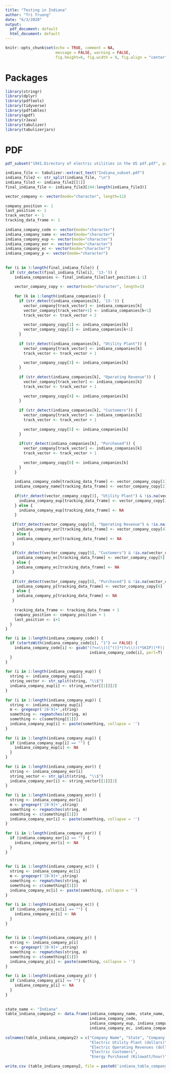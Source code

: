 ```yaml
---  
title: "Testing in Indiana"  
author: "Tri Truong"  
date: "6/3/2020"  
output:   
  pdf_document: default  
  html_document: default  
---  
```

   
```r
knitr::opts_chunk$set(echo = TRUE, comment = NA,   
                      message = FALSE, warning = FALSE,  
                      fig.height=6, fig.width = 9, fig.align = "center")  
```  
   
# Packages  
   
```r
library(stringr)  
library(dplyr)  
library(pdftools)  
library(tidyverse)  
library(pdftables)  
library(qpdf)  
library(rJava)  
library(tabulizer)  
library(tabulizerjars)  
```  
   
# PDF  
   
```r
pdf_subset("1941.Directory of electric utilities in the US pdf.pdf", page= 242:275, output= "Indiana_subset.pdf")  
```  
   
   
```r
indiana_file <- tabulizer::extract_text("Indiana_subset.pdf")  
indiana_file2 <- str_split(indiana_file, "\n")  
indiana_file3 <- indiana_file2[[1]]  
final_indiana_file <- indiana_file3[244:length(indiana_file3)]  
```  
  
   
```r
vector_company <- vector(mode="character", length=11)  
   
company_position <- 1  
last_position <- 1  
track_vector <- 1  
tracking_data_frame <- 1  
   
indiana_company_code <- vector(mode="character")  
indiana_company_name <- vector(mode="character")  
indiana_company_eup <- vector(mode="character")  
indiana_company_eor <- vector(mode="character")  
indiana_company_ec <- vector(mode="character")  
indiana_company_p <- vector(mode="character")  
   
   
for (i in 3:length(final_indiana_file)) {  
  if (str_detect(final_indiana_file[i], '13-')) {  
    indiana_companies <- final_indiana_file[last_position:i-1]  
      
    vector_company_copy <- vector(mode="character", length=1)  
      
    for (k in 1:length(indiana_companies)) {  
      if (str_detect(indiana_companies[k], '13-')) {  
        vector_company[track_vector] <- indiana_companies[k]  
        vector_company[track_vector+1] <- indiana_companies[k+1]  
        track_vector <- track_vector + 2  
          
        vector_company_copy[1] <- indiana_companies[k]  
        vector_company_copy[2] <- indiana_companies[k+1]  
      }  
        
      if (str_detect(indiana_companies[k], "Utility Plant")) {  
        vector_company[track_vector] <- indiana_companies[k]  
        track_vector <- track_vector + 1  
          
        vector_company_copy[3] <- indiana_companies[k]  
      }  
        
      if (str_detect(indiana_companies[k], "Operating Revenue")) {  
        vector_company[track_vector] <- indiana_companies[k]  
        track_vector <- track_vector + 1  
          
        vector_company_copy[4] <- indiana_companies[k]  
      }  
        
      if (str_detect(indiana_companies[k], "Customers")) {  
        vector_company[track_vector] <- indiana_companies[k]  
        track_vector <- track_vector + 1  
          
        vector_company_copy[5] <- indiana_companies[k]  
      }  
        
      if(str_detect(indiana_companies[k], "Purchased")) {  
        vector_company[track_vector] <- indiana_companies[k]  
        track_vector <- track_vector + 1  
          
        vector_company_copy[6] <- indiana_companies[k]  
      }  
    }  
     
    indiana_company_code[tracking_data_frame] <- vector_company_copy[1]  
    indiana_company_name[tracking_data_frame] <- vector_company_copy[2]  
      
    if(str_detect(vector_company_copy[3], "Utility Plant") & !is.na(vector_company_copy[3])) {  
      indiana_company_eup[tracking_data_frame] <- vector_company_copy[3]  
    } else {  
      indiana_company_eup[tracking_data_frame] <- NA  
    }  
      
   if(str_detect(vector_company_copy[4], "Operating Revenue") & !is.na(vector_company_copy[4])) {  
     indiana_company_eor[tracking_data_frame] <- vector_company_copy[4]  
   } else {  
     indiana_company_eor[tracking_data_frame] <- NA  
   }  
   
   if(str_detect(vector_company_copy[5], "Customers") & !is.na(vector_company_copy[5])) {  
     indiana_company_ec[tracking_data_frame] <- vector_company_copy[5]  
   } else {  
     indiana_company_ec[tracking_data_frame] <- NA  
   }  
   
   if(str_detect(vector_company_copy[6], "Purchased") & !is.na(vector_company_copy[6])) {  
     indiana_company_p[tracking_data_frame] <- vector_company_copy[6]  
   } else {  
     indiana_company_p[tracking_data_frame] <- NA  
   }  
   
    tracking_data_frame <- tracking_data_frame + 1  
    company_position <- company_position + 1  
    last_position <- i+1  
  }  
}  
```  
   
   
```r
for (i in 1:length(indiana_company_code)) {  
  if (startsWith(indiana_company_code[i], "1") == FALSE) {  
    indiana_company_code[i] <- gsub("(?<=\\()[^()]*(?=\\))(*SKIP)(*F)|.", "",   
                                     indiana_company_code[i], perl=T)  
  }  
}  
   
for (i in 1:length(indiana_company_eup)) {  
  string <- indiana_company_eup[i]  
  string_vector <- str_split(string, "\\$")  
  indiana_company_eup[i] <- string_vector[[1]][2]  
}  
   
for (i in 1:length(indiana_company_eup)) {  
  string <- indiana_company_eup[i]  
  m <- gregexpr('[0-9]+',string)  
  something <- regmatches(string, m)  
  something <- c(something[[1]])  
  indiana_company_eup[i] <- paste(something, collapse = '')  
}  
   
for (i in 1:length(indiana_company_eup)) {  
  if (indiana_company_eup[i] == "") {  
    indiana_company_eup[i] <- NA  
  }  
}  
   
for (i in 1:length(indiana_company_eor)) {  
  string <- indiana_company_eor[i]  
  string_vector <- str_split(string, "\\$")  
  indiana_company_eor[i] <- string_vector[[1]][2]  
}  
   
for (i in 1:length(indiana_company_eor)) {  
  string <- indiana_company_eor[i]  
  m <- gregexpr('[0-9]+',string)  
  something <- regmatches(string, m)  
  something <- c(something[[1]])  
  indiana_company_eor[i] <- paste(something, collapse = '')  
}  
   
for (i in 1:length(indiana_company_eor)) {  
  if (indiana_company_eor[i] == "") {  
    indiana_company_eor[i] <- NA  
  }  
}  
   
   
for (i in 1:length(indiana_company_ec)) {  
  string <- indiana_company_ec[i]  
  m <- gregexpr('[0-9]+',string)  
  something <- regmatches(string, m)  
  something <- c(something[[1]])  
  indiana_company_ec[i] <- paste(something, collapse = '')  
}  
   
for (i in 1:length(indiana_company_ec)) {  
  if (indiana_company_ec[i] == "") {  
    indiana_company_ec[i] <- NA  
  }  
}  
   
   
for (i in 1:length(indiana_company_p)) {  
  string <- indiana_company_p[i]  
  m <- gregexpr('[0-9]+',string)  
  something <- regmatches(string, m)  
  something <- c(something[[1]])  
  indiana_company_p[i] <- paste(something, collapse = '')  
}  
   
for (i in 1:length(indiana_company_p)) {  
  if (indiana_company_p[i] == "") {  
    indiana_company_p[i] <- NA  
  }  
}  
   
   
state_name <- "Indiana"  
table_indiana_company2 <- data.frame(indiana_company_name, state_name,   
                                     indiana_company_code,   
                                     indiana_company_eup, indiana_company_eor,  
                                     indiana_company_ec, indiana_company_p)  
   
colnames(table_indiana_company2) = c("Company Name", "State", "Company Code",   
                                     "Electric Utility Plant (dollars)",   
                                     "Electric Operating Revenues (dollars)",  
                                     "Electric Customers",   
                                     "Energy Purchased (Kilowatt/hour)")  
   
write.csv (table_indiana_company2, file = paste0('indiana_table_company_1941', '.csv'))  
```  
 
 